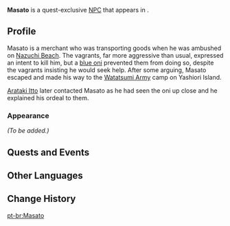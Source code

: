 {{Meta
<!-- REMOVE THIS TEMPLATE AFTER ADDING MISSING INFO -->
|missing_NPC_profile  = yes
}}
{{Character Infobox
|type             = Quest NPC
|image            = NPC Masato.png
|region           = Inazuma
|location         = Inazuma
}}
'''Masato''' is a quest-exclusive [[NPC]] that appears in {{Quest|The Oni's Pride}}.
<!--
==Location==
<gallery>
NPC Location Masato.png|Masato's location
NPC Location Masato Context.png|Additional context
</gallery>
-->
==Profile==
Masato is a merchant who was transporting goods when he was ambushed on [[Nazuchi Beach]]. The vagrants, far more aggressive than usual, expressed an intent to kill him, but a [[Takuya|blue oni]] prevented them from doing so, despite the vagrants insisting he would seek help. After some arguing, Masato escaped and made his way to the [[Watatsumi Army]] camp on Yashiori Island.

[[Arataki Itto]] later contacted Masato as he had seen the oni up close and he explained his ordeal to them.

===Appearance===
''(To be added.)''

==Quests and Events==
{{Quests and Events}}

==Other Languages==
{{Other Languages
|default_hidden = 1
|en      = Masato
|zhs     = 正人
|zhs_rm  = Zhèngrén
|zht     = 正人
|zht_rm  = Zhèngrén
|ja      = 正人
|ja_rm   = Masato
|ko      = 마사토
|es      = Masato
|fr      = Masato
|ru      = Масато
|th      = Masato
|vi      = Masato
|de      = Masato
|id      = Masato
|pt      = Masato
|tr      = Masato
|it      = Masato
}}

==Change History==
{{Change History|2.3}}
<!--
==References==
{{Reflist}}-->

[[pt-br:Masato]]